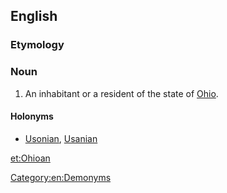 ==English==

===Etymology===
{{suffix|Ohio|an}}

===Noun===
{{en-noun|Ohioans}}

# An inhabitant or a resident of the state of [[Ohio]].

====Holonyms====
*[[Usonian]], [[Usanian]]

[[Category:en:Demonyms]]

[[et:Ohioan]]